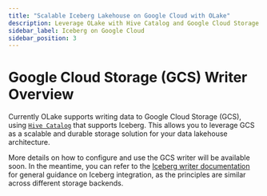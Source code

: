 ```yaml
---
title: "Scalable Iceberg Lakehouse on Google Cloud with OLake"
description: Leverage OLake with Hive Catalog and Google Cloud Storage to build scalable, durable Iceberg lakehouse solutions on GCP. Setup guidance coming soon
sidebar_label: Iceberg on Google Cloud
sidebar_position: 3
---
```


# Google Cloud Storage (GCS) Writer Overview

Currently OLake supports writing data to Google Cloud Storage (GCS), using [`Hive Catalog`](/docs/writers/iceberg/catalog/hive#gcp-dataproc-metastore) that supports Iceberg. This allows you to leverage GCS as a scalable and durable storage solution for your data lakehouse architecture.

More details on how to configure and use the GCS writer will be available soon. In the meantime, you can refer to the [Iceberg writer documentation](/docs/writers/iceberg/catalog/rest?rest-catalog=generic) for general guidance on Iceberg integration, as the principles are similar across different storage backends.

